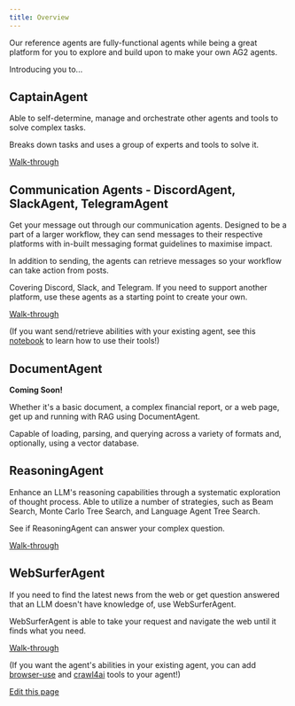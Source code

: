 ```yaml
---
title: Overview
---
```


Our reference agents are fully-functional agents while being a great platform for you to explore and build upon to make your own AG2 agents.

Introducing you to...

## CaptainAgent

Able to self-determine, manage and orchestrate other agents and tools to solve complex tasks.

Breaks down tasks and uses a group of experts and tools to solve it.

[Walk-through](/docs/user-guide/reference-agents/captainagent)

## Communication Agents - DiscordAgent, SlackAgent, TelegramAgent

Get your message out through our communication agents. Designed to be a part of a larger workflow, they can send messages to their respective platforms with in-built messaging format guidelines to maximise impact.

In addition to sending, the agents can retrieve messages so your workflow can take action from posts.

Covering Discord, Slack, and Telegram. If you need to support another platform, use these agents as a starting point to create your own.

[Walk-through](/docs/user-guide/reference-agents/communication-agents)

(If you want send/retrieve abilities with your existing agent, see this [notebook](/docs/use-cases/notebooks/notebooks/tools_commsplatforms) to learn how to use their tools!)

## DocumentAgent

**Coming Soon!**

Whether it's a basic document, a complex financial report, or a web page, get up and running with RAG using DocumentAgent.

Capable of loading, parsing, and querying across a variety of formats and, optionally, using a vector database.

## ReasoningAgent

Enhance an LLM's reasoning capabilities through a systematic exploration of thought process. Able to utilize a number of strategies, such as Beam Search, Monte Carlo Tree Search, and Language Agent Tree Search.

See if ReasoningAgent can answer your complex question.

[Walk-through](/docs/user-guide/reference-agents/reasoningagent)

## WebSurferAgent

If you need to find the latest news from the web or get question answered that an LLM doesn't have knowledge of, use WebSurferAgent.

WebSurferAgent is able to take your request and navigate the web until it finds what you need.

[Walk-through](/docs/user-guide/reference-agents/websurferagent)

(If you want the agent's abilities in your existing agent, you can add [browser-use](/docs/use-cases/notebooks/notebooks/tools_browser_use) and [crawl4ai](/docs/use-cases/notebooks/notebooks/tools_crawl4ai) tools to your agent!)

<div className="edit-url-container">
    <a className="edit-url" href="https://github.com/ag2ai/ag2/edit/main/website/docs/user-guide/reference-agents/index.mdx" target='_blank'><Icon icon="pen" iconType="solid" size="13px"/> Edit this page</a>
</div>
